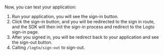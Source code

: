 Now, you can test your application:

1. Run your application, you will see the sign-in button.
2. Click the sign-in button, and you will be redirected to the sign in route, and the SDK will then init the sign-in process and redirect to the Logto sign-in page.
3. After you signed in, you will be redirect back to your application and see the sign-out button.
4. Calling `/logto/sign-out` to sign-out.
